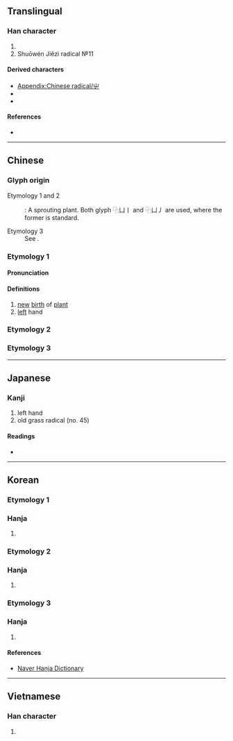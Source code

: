 {{also|𐌙|Ψ|Ѱ}}
{{character info}}
{{character info|⼬}}
{{character info|0xFA3C}}
{{character info|0x2F878}}

==Translingual==
{{stroke order|type=animate}}

===Han character===
{{Han char|rn=45|rad=屮|as=00|sn=3|four=22407|canj=UL|ids=⿻凵丨(GHTK),⿻凵丿(J)}}

# {{mul-kangxi radical-def}}
# Shuōwén Jiězì radical №11

====Derived characters====
* [[Appendix:Chinese radical/屮]]
* {{l|mul|[[艸]], [[芔]], [[茻]], [[出]], [[𠨲]], [[𠬢]], [[妛]], [[𧯛]], [[𡸓]], [[𡹍]], [[雟]], [[芻]], [[㪿]], [[𨕬]]}}
* {{l|mul|[[卉]], [[每]], [[毒]], [[熏]], [[省]], [[壴]], [[舍]], [[奏]], [[妻]], [[离]]}}

====References====
* {{Han ref|kx=0304.100|dkj=07826|dj=0603.040|hdz=21021.030|uh=5C6E|ud=23662|bh=C94B|bd=51531}}

----

==Chinese==
{{zh-forms}}

===Glyph origin===
{{Han etym}}
; Etymology 1 and 2
: {{liushu|p}}: A sprouting plant. Both glyph ⿻凵丨 and ⿻凵丿 are used, where the former is standard.
; Etymology 3
: See {{l|zh|𠂇}}.

===Etymology 1===

====Pronunciation====
{{zh-pron
|m=chè
|c=cit3
|h=pfs=chhe̍t
|mn=thiat
|w=
|mc=y
|oc=y
|ma=|ma2=
|cat=n
}}

====Definitions====
{{zh-hanzi}}

# [[new]] [[birth]] of [[plant]]
# [[left]] hand

===Etymology 2===
{{zh-see|艸|a}}

===Etymology 3===
{{Han-glyphref|⿻凵丿|&nbsp;only}}
{{zh-see|左|v}}

----

==Japanese==

===Kanji===
{{ja-kanji|grade=|rs=屮00}}

# left hand
# old grass radical (no. 45)

====Readings====
* {{ja-readings|on=[[さ]] (sa)|kun=[[ひだり]] (hidari), [[ひだりて]] (hidarite)}}

----

==Korean==

===Etymology 1===

===Hanja===
{{ko-hanja|왼손|좌}}

# {{hanja form of|좌|[[left]] [[hand]]}}

===Etymology 2===

===Hanja===
{{ko-hanja|싹나다|싹날|철}}

# {{hanja form of|철|to [[sprout]]}}

===Etymology 3===

===Hanja===
{{ko-hanja|풀|초}}

# {{hanja form of|초|old grass radical (no. 45)}}

====References====
* [http://hanja.naver.com/hanja?q=%E5%B1%AE Naver Hanja Dictionary]

----

==Vietnamese==

===Han character===
{{vi-readings|reading=triệt|rs=屮00}}

# {{rfdef|vi|sort=屮00}}

[[Category:CJKV radicals| ]]